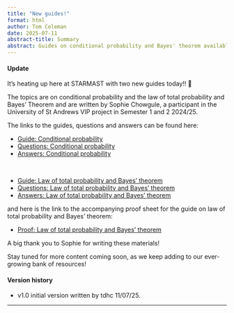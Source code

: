 ```yaml
---
title: "New guides!"
format: html
author: Tom Coleman
date: 2025-07-11
abstract-title: Summary
abstract: Guides on conditional probability and Bayes' theorem available now!
---
```


#### Update {-}

It's heating up here at STARMAST with two new guides today!! 💫

The topics are on conditional probability and the law of total probability and Bayes' Theorem and are written by Sophie Chowgule, a participant in the University of St Andrews VIP project in Semester 1 and 2 2024/25.

The links to the guides, questions and answers can be found here:

- [Guide: Conditional probability](../studyguides/conditionalprobability.qmd)
- [Questions: Conditional probability](../questions/qs-conditionalprobability.qmd)
- [Answers: Conditional probability](../answers/as-conditionalprobability.qmd)

 

- [Guide: Law of total probability and Bayes' theorem](../studyguides/bayestheorem.qmd)
- [Questions: Law of total probability and Bayes' theorem](../questions/qs-bayestheorem.qmd)
- [Answers: Law of total probability and Bayes' theorem](../answers/as-bayestheorem.qmd)

and here is the link to the accompanying proof sheet for the guide on law of total probability and Bayes' theorem:

- [Proof: Law of total probability and Bayes' theorem](../proofsheets/ps-bayestheorem.qmd)

A big thank you to Sophie for writing these materials!

Stay tuned for more content coming soon, as we keep adding to our ever-growing bank of resources!

#### Version history {-}

- v1.0 initial version written by tdhc 11/07/25.

---
